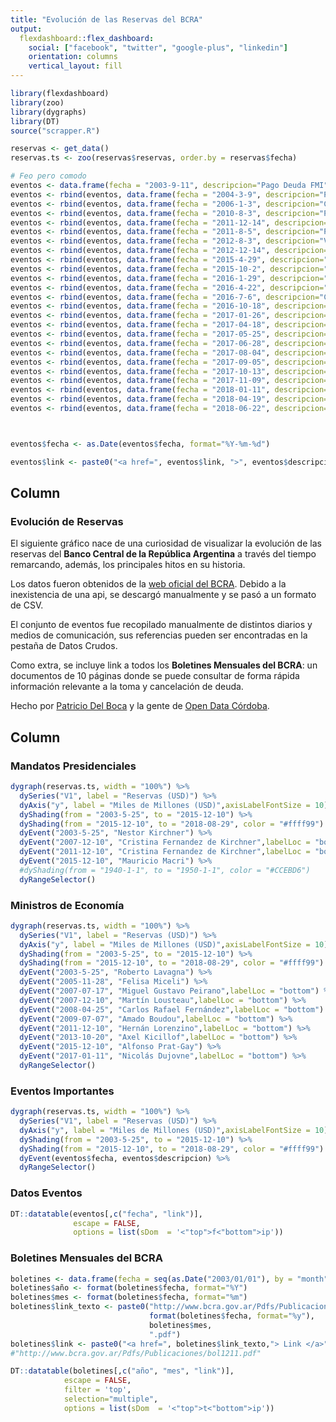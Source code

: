 ```yaml
---
title: "Evolución de las Reservas del BCRA"
output: 
  flexdashboard::flex_dashboard:
    social: ["facebook", "twitter", "google-plus", "linkedin"]
    orientation: columns
    vertical_layout: fill
---
```


<!-- Google Analytics -->
<script>
(function(i,s,o,g,r,a,m){i['GoogleAnalyticsObject']=r;i[r]=i[r]||function(){
(i[r].q=i[r].q||[]).push(arguments)},i[r].l=1*new Date();a=s.createElement(o),
m=s.getElementsByTagName(o)[0];a.async=1;a.src=g;m.parentNode.insertBefore(a,m)
})(window,document,'script','https://www.google-analytics.com/analytics.js','ga');

ga('create', 'UA-50868918-2', 'auto');
ga('send', 'pageview');
</script>
<!-- End Google Analytics -->

```r
library(flexdashboard)
library(zoo)
library(dygraphs)
library(DT)
source("scrapper.R")
```

```r
reservas <- get_data()
reservas.ts <- zoo(reservas$reservas, order.by = reservas$fecha)

# Feo pero comodo
eventos <- data.frame(fecha = "2003-9-11", descripcion="Pago Deuda FMI", link="http://tapas.clarin.com/tapa.html#20030911", stringsAsFactors = F)
eventos <- rbind(eventos, data.frame(fecha = "2004-3-9", descripcion="Pago Deuda FMI", link="http://tapas.clarin.com/tapa.html#20040310"))
eventos <- rbind(eventos, data.frame(fecha = "2006-1-3", descripcion="Cancelacion Deuda FMI", link="http://www.lanacion.com.ar/769528-se-cancelo-la-deuda-con-el-fondo-monetario"))
eventos <- rbind(eventos, data.frame(fecha = "2010-8-3", descripcion="Pago BODEN 2012", link="http://www.bcra.gov.ar/Pdfs/Publicaciones/bol0810.pdf"))
eventos <- rbind(eventos, data.frame(fecha = "2011-12-14", descripcion="Pago Deuda Publica", link="http://www.bcra.gov.ar/Pdfs/Publicaciones/bol0811.pdf"))
eventos <- rbind(eventos, data.frame(fecha = "2011-8-5", descripcion="Pago BODEN 2012", link="http://www.bcra.gov.ar/Pdfs/Publicaciones/bol1211.pdf"))
eventos <- rbind(eventos, data.frame(fecha = "2012-8-3", descripcion="Vencimiento BODEN 2012", link="http://www.ambito.com/648402-economia-efectivizo-el-pago-del-boden-2012"))
eventos <- rbind(eventos, data.frame(fecha = "2012-12-14", descripcion="Pago Cupon PBI", link="http://www.lanacion.com.ar/1537303-el-pais-pago-el-cupon-pbi-y-cayeron-las-reservas"))
eventos <- rbind(eventos, data.frame(fecha = "2015-4-29", descripcion="Colocacion YPF + BONAR 2024", link="http://www.lanacion.com.ar/1788694-las-reservas-del-banco-central-tocaron-su-mayor-nivel-en-18-meses"))
eventos <- rbind(eventos, data.frame(fecha = "2015-10-2", descripcion="Cancelacion BODEN 2015", link="http://economygeeks.com/las-reservas-se-desploman-casi-20-en-octubre-mientras-el-bcra-ajusta-el-cepo/"))
eventos <- rbind(eventos, data.frame(fecha = "2016-1-29", descripcion="Prestamo Puente de Bancos Privados", link="http://www.cronista.com/finanzasmercados/Reservas-el-BCRA-consiguio-un-prestamo-puente-de-bancos-privados-por-us-5.000-millones-20160129-0084.html"))
eventos <- rbind(eventos, data.frame(fecha = "2016-4-22", descripcion="Colocacion Deuda pago Fondos Buitres", link="http://www.ambito.com/836372-tras-la-colocacion-las-reservas-subieron-us-6600-millones"))
eventos <- rbind(eventos, data.frame(fecha = "2016-7-6", descripcion="Colocacion Deuda", link="http://www.bcra.gov.ar/Pdfs/Publicaciones/bol0716.pdf"))
eventos <- rbind(eventos, data.frame(fecha = "2016-10-18", descripcion="Emision de Deuda", link="https://www.atrasdevos.com/2016/10/19/agresivo-plan-de-deuda-el-gobierno-emitio-145-mil-millones-solo-en-el-mes-de-octubre/"))
eventos <- rbind(eventos, data.frame(fecha = "2017-01-26", descripcion="Emision de Deuda", link="https://www.infobae.com/economia/finanzas-y-negocios/2017/01/26/las-reservas-del-banco-central-alcanzaron-el-nivel-mas-alto-en-mas-de-4-anos/"))
eventos <- rbind(eventos, data.frame(fecha = "2017-04-18", descripcion="Pago BONAR X", link="https://www.infobae.com/economia/2017/04/18/tras-la-caida-de-reservas-el-banco-central-intensificara-la-compra-de-dolares/"))
eventos <- rbind(eventos, data.frame(fecha = "2017-05-25", descripcion="Pago Club de Paris", link="https://www.cronista.com/finanzasmercados/Las-reservas-perdieron-us-1000-millones-por-pagos-al-Club-de-Paris-20170525-0029.html"))
eventos <- rbind(eventos, data.frame(fecha = "2017-06-28", descripcion="Bono a 100 años", link="https://www.cronista.com/finanzasmercados/El-bono-del-siglo-rinde-75-en-la-plaza-local-y-dispara-las-reservas-20170629-0041.html"))
eventos <- rbind(eventos, data.frame(fecha = "2017-08-04", descripcion="Ampliacion Bonar 2024", link="https://www.cronista.com/finanzasmercados/Entraron-los-dolares-del-Repo-y-las-reservas-superan-los-us-49.000-millones-20170804-0121.html"))
eventos <- rbind(eventos, data.frame(fecha = "2017-09-05", descripcion="Creditos Repo", link="http://www.ambito.com/896145-las-reservas-del-banco-central-treparon-us-1815-millones-a-su-mayor-nivel-en-casi-cinco-meses"))
eventos <- rbind(eventos, data.frame(fecha = "2017-10-13", descripcion="Rueda Cambiaria", link="https://www.cronista.com/finanzasmercados/Las-reservas-del-Central-alcanzaron-un-nuevo-maximo-historico-20171013-0131.html"))
eventos <- rbind(eventos, data.frame(fecha = "2017-11-09", descripcion="Colocacion Deuda en Euros", link="https://www.infobae.com/economia/finanzas-y-negocios/2017/11/09/las-reservas-del-banco-central-ascendieron-al-record-de-usd-54-747-millones/"))
eventos <- rbind(eventos, data.frame(fecha = "2018-01-11", descripcion="Emision de Deuda", link="https://www.lanacion.com.ar/2099973-reservas-record-en-el-bcra-por-los-ingresos-de-la-deuda"))
eventos <- rbind(eventos, data.frame(fecha = "2018-04-19", descripcion="Inicio corrida cambiaria", link="https://www.pagina12.com.ar/111366-corrida-cambiaria-record"))
eventos <- rbind(eventos, data.frame(fecha = "2018-06-22", descripcion="Vuelve el FMI", link="http://www.perfil.com/noticias/economia/con-el-primer-desembolso-del-fmi-las-reservas-pasaron-los-us-60-mil-millones.phtml"))



eventos$fecha <- as.Date(eventos$fecha, format="%Y-%m-%d")

eventos$link <- paste0("<a href=", eventos$link, ">", eventos$descripcion,"</a>")

```


Column {data-width=250}
-----------------------------------------------------------------------

### Evolución de Reservas

El siguiente gráfico nace de una curiosidad de visualizar la evolución de las reservas del **Banco Central de la República Argentina** a través del tiempo remarcando, además, los principales hitos en su historia.

Los datos fueron obtenidos de la [web oficial del BCRA](http://www.bcra.gov.ar/PublicacionesEstadisticas/Principales_variables_datos.asp?descri=1&fecha=Fecha_Serie&campo=Res_Int_BCRA). Debido a la inexistencia de una api, se descargó manualmente y se pasó a un formato de CSV.

El conjunto de eventos fue recopilado manualmente de distintos diarios y medios de comunicación, sus referencias pueden ser encontradas en la pestaña de Datos Crudos.

Como extra, se incluye link a todos los **Boletines Mensuales del BCRA**: un documentos de 10 páginas donde se puede consultar de forma rápida información relevante a la toma y cancelación de deuda.

Hecho por [Patricio Del Boca](https://twitter.com/pdelboca) y la gente de [Open Data Córdoba](http://opendatacordoba.org).

Column {data-width=750, .tabset}
-----------------------------------------------------------------------
### Mandatos Presidenciales

```r
dygraph(reservas.ts, width = "100%") %>%
  dySeries("V1", label = "Reservas (USD)") %>%
  dyAxis("y", label = "Miles de Millones (USD)",axisLabelFontSize = 10) %>%
  dyShading(from = "2003-5-25", to = "2015-12-10") %>%
  dyShading(from = "2015-12-10", to = "2018-08-29", color = "#ffff99") %>%
  dyEvent("2003-5-25", "Nestor Kirchner") %>%
  dyEvent("2007-12-10", "Cristina Fernandez de Kirchner",labelLoc = "bottom") %>%
  dyEvent("2011-12-10", "Cristina Fernandez de Kirchner",labelLoc = "bottom") %>%
  dyEvent("2015-12-10", "Mauricio Macri") %>%
  #dyShading(from = "1940-1-1", to = "1950-1-1", color = "#CCEBD6")
  dyRangeSelector()
```


### Ministros de Economía

```r
dygraph(reservas.ts, width = "100%") %>%
  dySeries("V1", label = "Reservas (USD)") %>%
  dyAxis("y", label = "Miles de Millones (USD)",axisLabelFontSize = 10) %>%
  dyShading(from = "2003-5-25", to = "2015-12-10") %>%
  dyShading(from = "2015-12-10", to = "2018-08-29", color = "#ffff99") %>%
  dyEvent("2003-5-25", "Roberto Lavagna") %>%
  dyEvent("2005-11-28", "Felisa Miceli") %>%
  dyEvent("2007-07-17", "Miguel Gustavo Peirano",labelLoc = "bottom") %>%
  dyEvent("2007-12-10", "Martín Lousteau",labelLoc = "bottom") %>%
  dyEvent("2008-04-25", "Carlos Rafael Fernández",labelLoc = "bottom") %>%
  dyEvent("2009-07-07", "Amado Boudou",labelLoc = "bottom") %>%
  dyEvent("2011-12-10", "Hernán Lorenzino",labelLoc = "bottom") %>%
  dyEvent("2013-10-20", "Axel Kicillof",labelLoc = "bottom") %>%
  dyEvent("2015-12-10", "Alfonso Prat-Gay") %>%
  dyEvent("2017-01-11", "Nicolás Dujovne",labelLoc = "bottom") %>%
  dyRangeSelector()
```


### Eventos Importantes

```r
dygraph(reservas.ts, width = "100%") %>%
  dySeries("V1", label = "Reservas (USD)") %>%
  dyAxis("y", label = "Miles de Millones (USD)",axisLabelFontSize = 10) %>%
  dyShading(from = "2003-5-25", to = "2015-12-10") %>%
  dyShading(from = "2015-12-10", to = "2018-08-29", color = "#ffff99") %>%
  dyEvent(eventos$fecha, eventos$descripcion) %>%
  dyRangeSelector()
```

### Datos Eventos

```r
DT::datatable(eventos[,c("fecha", "link")], 
              escape = FALSE,
              options = list(sDom  = '<"top">f<"bottom">ip'))
```

### Boletines Mensuales del BCRA

```r
boletines <- data.frame(fecha = seq(as.Date("2003/01/01"), by = "month", length.out = 156))
boletines$año <- format(boletines$fecha, format="%Y")
boletines$mes <- format(boletines$fecha, format="%m")
boletines$link_texto <- paste0("http://www.bcra.gov.ar/Pdfs/Publicaciones/bol",
                               format(boletines$fecha, format="%y"),
                               boletines$mes,
                               ".pdf")
boletines$link <- paste0("<a href=", boletines$link_texto,"> Link </a>")
#"http://www.bcra.gov.ar/Pdfs/Publicaciones/bol1211.pdf"

DT::datatable(boletines[,c("año", "mes", "link")], 
            escape = FALSE, 
            filter = 'top', 
            selection="multiple",
            options = list(sDom  = '<"top">t<"bottom">ip'))
```
